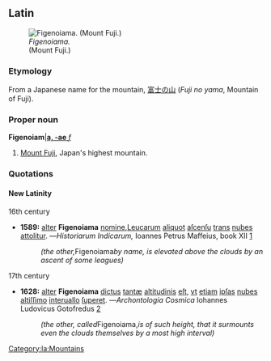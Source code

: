 ==Latin== 
[[Image:FujiAfterSunset.jpg|thumb|right|''Figenoiama.''<br>(Mount Fuji.)]]
===Etymology===
From a Japanese name for the mountain, <span lang="ja">[[富士の山]]</span> (<span lang="ja-Latn">''Fuji no yama''</span>, Mountain of Fuji).

===Proper noun=== 
'''Figenoiam'''|[[Wiktionary Appendix:Latin first declension|'''a, -ae''' ''f'']]
# [[Mount Fuji]], Japan's highest mountain.

===Quotations=== 
====New Latinity====
16th century
* '''1589:''' [[alter]] '''Figenoiama''' [[nomine]],[[Leuca]]rum [[aliquot]] [[ascensus|aſcenſu]] [[trans]] [[nubes]] [[attollo|attolitur]]. —''Historiarum Indicarum,'' Ioannes Petrus Maffeius, book XII [http://wwwopac.tulips.tsukuba.ac.jp/cgi-bin/limedio/limewwwopac/page?bookid=607596;tocid=0;pageseq=149]
*:''(the other, ''Figenoiama'' by name, is elevated above the clouds by an ascent of some leagues)''

17th century
* '''1628:''' [[alter]] '''Figenoiama''' [[dico|dictus]] [[tantus|tantæ]] [[altitudo|altitudinis]] [[sum|eſt]], [[ut|vt]] [[etiam]] [[ipse|ipſas]] [[nubes]] [[altus|altiſſimo]] [[intervallum|interuallo]] [[supero|ſuperet]]. —''Archontologia Cosmica'' Iohannes Ludovicus Gotofredus [http://www.uni-mannheim.de/mateo/camenaref/avity/avity1/s0936.html]
*:''(the other, called ''Figenoiama,'' is of such height, that it surmounts even the clouds themselves by a most high interval)''

[[Category:la:Mountains]]